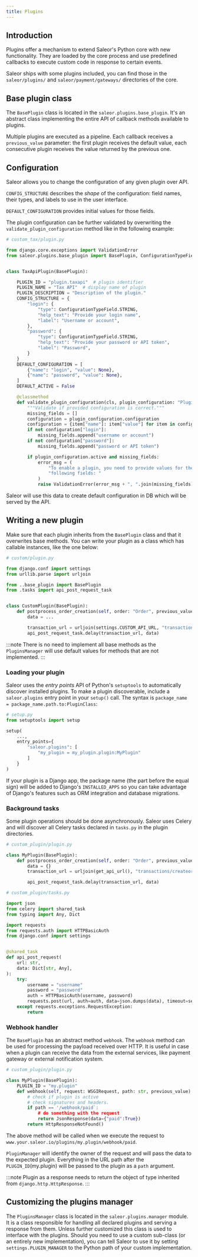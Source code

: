 ```yaml
---
title: Plugins
---
```


## Introduction

Plugins offer a mechanism to extend Saleor's Python core with new functionality. They are loaded by the core process and use predefined callbacks to execute custom code in response to certain events.

Saleor ships with some plugins included, you can find those in the `saleor/plugins/` and `saleor/payment/gateways/` directories of the core.

## Base plugin class

The `BasePlugin` class is located in the `saleor.plugins.base_plugin`. It's an abstract class implementing the entire API of callback methods available to plugins.

Multiple plugins are executed as a pipeline. Each callback receives a `previous_value` parameter: the first plugin receives the default value, each consecutive plugin receives the value returned by the previous one.

## Configuration

Saleor allows you to change the configuration of any given plugin over API.

`CONFIG_STRUCTURE` describes the _shape_ of the configuration: field names, their types, and labels to use in the user interface.

`DEFAULT_CONFIGURATION` provides initial values for those fields.

The plugin configuration can be further validated by overwriting the `validate_plugin_configuration` method like in the following example:

```python
# custom_tax/plugin.py

from django.core.exceptions import ValidationError
from saleor.plugins.base_plugin import BasePlugin, ConfigurationTypeField


class TaxApiPlugin(BasePlugin):

    PLUGIN_ID = "plugin.taxapi"  # plugin identifier
    PLUGIN_NAME = "Tax API"  # display name of plugin
    PLUGIN_DESCRIPTION = "Description of the plugin."
    CONFIG_STRUCTURE = {
        "login": {
            "type": ConfigurationTypeField.STRING,
            "help_text": "Provide your login name",
            "label": "Username or account",
        },
        "password": {
            "type": ConfigurationTypeField.STRING,
            "help_text": "Provide your password or API token",
            "label": "Password",
        }
    }
    DEFAULT_CONFIGURATION = [
        {"name": "login", "value": None},
        {"name": "password", "value": None},
    ]
    DEFAULT_ACTIVE = False

    @classmethod
    def validate_plugin_configuration(cls, plugin_configuration: "PluginConfiguration"):
        """Validate if provided configuration is correct."""
        missing_fields = []
        configuration = plugin_configuration.configuration
        configuration = {item["name"]: item["value"] for item in configuration}
        if not configuration["login"]:
            missing_fields.append("username or account")
        if not configuration["password"]:
            missing_fields.append("password or API token")

        if plugin_configuration.active and missing_fields:
            error_msg = (
                "To enable a plugin, you need to provide values for the "
                "following fields: "
            )
            raise ValidationError(error_msg + ", ".join(missing_fields))
```

Saleor will use this data to create default configuration in DB which will be served by the API.

## Writing a new plugin

Make sure that each plugin inherits from the `BasePlugin` class and that it overwrites base methods.
You can write your plugin as a class which has callable instances, like the one below:

```python
# custom/plugin.py

from django.conf import settings
from urllib.parse import urljoin

from ..base_plugin import BasePlugin
from .tasks import api_post_request_task


class CustomPlugin(BasePlugin):
    def postprocess_order_creation(self, order: "Order", previous_value: Any):
        data = ...

        transaction_url = urljoin(settings.CUSTOM_API_URL, "transactions/createoradjust")
        api_post_request_task.delay(transaction_url, data)
```

:::note
There is no need to implement all base methods as the `PluginsManager` will use default values for methods that are not implemented.
:::

### Loading your plugin

Saleor uses the _entry points_ API of Python's `setuptools` to automatically discover installed plugins. To make a plugin discoverable, include a `saleor.plugins` entry point in your `setup()` call. The syntax is `package_name = package_name.path.to:PluginClass`:

```python
# setup.py
from setuptools import setup

setup(
    ...,
    entry_points={
        "saleor.plugins": [
            "my_plugin = my_plugin.plugin:MyPlugin"
        ]
    }
)
```

If your plugin is a Django app, the package name (the part before the equal sign) will be added to Django's `INSTALLED_APPS` so you can take advantage of Django's features such as ORM integration and database migrations.

### Background tasks

Some plugin operations should be done asynchronously. Saleor uses Celery and will discover all Celery tasks declared in `tasks.py` in the plugin directories.

```python
# custom_plugin/plugin.py

class MyPlugin(BasePlugin):
    def postprocess_order_creation(self, order: "Order", previous_value: Any):
        data = {}
        transaction_url = urljoin(get_api_url(), "transactions/createoradjust")

        api_post_request_task.delay(transaction_url, data)
```

```python
# custom_plugin/tasks.py

import json
from celery import shared_task
from typing import Any, Dict

import requests
from requests.auth import HTTPBasicAuth
from django.conf import settings


@shared_task
def api_post_request(
    url: str,
    data: Dict[str, Any],
):
    try:
        username = "username"
        password = "password"
        auth = HTTPBasicAuth(username, password)
        requests.post(url, auth=auth, data=json.dumps(data), timeout=settings.TIMEOUT)
    except requests.exceptions.RequestException:
        return
```

### Webhook handler

The `BasePlugin` has an abstract method `webhook`. The `webhook` method can be used for processing the payload received over HTTP. It is useful in case when a plugin can receive the data from the external services, like payment gateway or external notification system.

```python
# custom_plugin/plugin.py

class MyPlugin(BasePlugin):
    PLUGIN_ID = "my.plugin"
    def webhook(self, request: WSGIRequest, path: str, previous_value) -> HttpResponse:
        # check if plugin is active
        # check signatures and headers.
        if path == '/webhook/paid`:
            # do something with the request
            return JsonResponse(data={"paid":True})
        return HttpResponseNotFound()

```

The above method will be called when we execute the request to `www.your.saleor.io/plugins/my.plugin/webhook/paid`.

`PluginManager` will identify the owner of the request and will pass the data to the expected plugin. Everything in the URL path after the `PLUGIN_ID`(my.plugin) will be passed to the plugin as a `path` argument.

:::note
Plugin as a response needs to return the object of type inherited from `django.http.HttpResponse`.
:::

## Customizing the plugins manager

The `PluginsManager` class is located in the `saleor.plugins.manager` module. It is a class responsible for handling all declared plugins and serving a response from them. Unless further customized this class is used to interface with the plugins. Should you need to use a custom sub-class (or an entirely new implementation), you can tell Saleor to use it by setting `settings.PLUGIN_MANAGER` to the Python path of your custom implementation.
